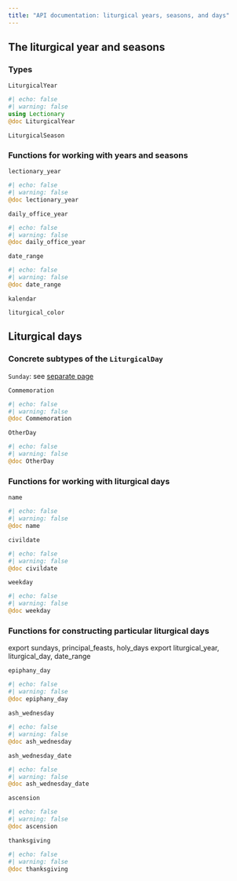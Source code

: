 ```yaml
---
title: "API documentation: liturgical years, seasons, and days"
---
```



## The liturgical year and seasons

### Types

`LiturgicalYear` 

:::{.callout-note appearance="minimal"}
```julia
#| echo: false
#| warning: false
using Lectionary
@doc LiturgicalYear
```
:::

`LiturgicalSeason` 


### Functions for working with years and seasons



`lectionary_year`

:::{.callout-note appearance="minimal"}
```julia
#| echo: false
#| warning: false
@doc lectionary_year
```
:::



`daily_office_year`

:::{.callout-note appearance="minimal"}
```julia
#| echo: false
#| warning: false
@doc daily_office_year
```
:::


`date_range`

:::{.callout-note appearance="minimal"}
```julia
#| echo: false
#| warning: false
@doc date_range
```
:::


`kalendar`


`liturgical_color`

## Liturgical days

### Concrete subtypes of the `LiturgicalDay`

`Sunday`: see [separate page](./sundays.qmd)

`Commemoration`

:::{.callout-note appearance="minimal"}
```julia
#| echo: false
#| warning: false
@doc Commemoration
```
:::

`OtherDay`

:::{.callout-note appearance="minimal"}
```julia
#| echo: false
#| warning: false
@doc OtherDay
```
:::


### Functions for working with liturgical days


`name`

:::{.callout-note appearance="minimal"}
```julia
#| echo: false
#| warning: false
@doc name
```
:::








`civildate`

:::{.callout-note appearance="minimal"}
```julia
#| echo: false
#| warning: false
@doc civildate
```
:::


`weekday`


:::{.callout-note appearance="minimal"}
```julia
#| echo: false
#| warning: false
@doc weekday
```
:::








### Functions for constructing particular liturgical days



export sundays, principal_feasts, holy_days
export liturgical_year, liturgical_day, date_range


`epiphany_day`


:::{.callout-note appearance="minimal"}
```julia
#| echo: false
#| warning: false
@doc epiphany_day
```
:::

`ash_wednesday`

:::{.callout-note appearance="minimal"}
```julia
#| echo: false
#| warning: false
@doc ash_wednesday
```
:::


`ash_wednesday_date`

:::{.callout-note appearance="minimal"}
```julia
#| echo: false
#| warning: false
@doc ash_wednesday_date
```
:::

`ascension`


:::{.callout-note appearance="minimal"}
```julia
#| echo: false
#| warning: false
@doc ascension
```
:::

`thanksgiving`

:::{.callout-note appearance="minimal"}
```julia
#| echo: false
#| warning: false
@doc thanksgiving
```
:::


